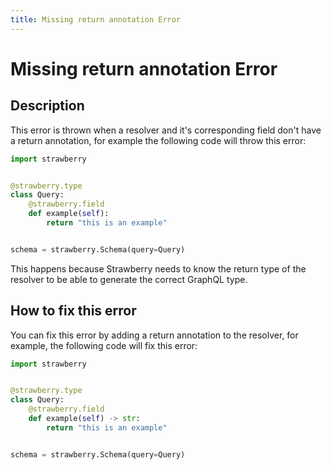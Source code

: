 ```yaml
---
title: Missing return annotation Error
---
```


# Missing return annotation Error

## Description

This error is thrown when a resolver and it's corresponding field don't have a
return annotation, for example the following code will throw this error:

```python
import strawberry


@strawberry.type
class Query:
    @strawberry.field
    def example(self):
        return "this is an example"


schema = strawberry.Schema(query=Query)
```

This happens because Strawberry needs to know the return type of the resolver to
be able to generate the correct GraphQL type.

## How to fix this error

You can fix this error by adding a return annotation to the resolver, for
example, the following code will fix this error:

```python
import strawberry


@strawberry.type
class Query:
    @strawberry.field
    def example(self) -> str:
        return "this is an example"


schema = strawberry.Schema(query=Query)
```